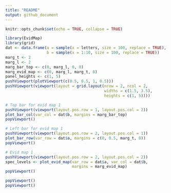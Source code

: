 ```yaml
---
title: "README"
output: github_document
---
```


```r
knitr::opts_chunk$set(echo = TRUE, collapse = TRUE)
```

```r
library(EvidMap)
library(grid)
dat <- data.frame(a = sample(x = letters, size = 100, replace = TRUE),
                  b = sample(x = 1:10, size = 100, replace = TRUE))
marg_t <- 2
marg_l <- 2
marg_bar_top <- c(0, marg_l, 0, 0)
marg_evid_map <- c(0, marg_l, marg_t, 0)
panel_heights <- c(1, 5)
pushViewport(plotViewport(c(0.5, 0.5, 1, 0.5)))
pushViewport(viewport(layout = grid.layout(nrow = 2, ncol = 2,
                                           widths = c(1.5, 3.5),
                                           heights = c(1, 5))))

# Top bar for evid map 1
pushViewport(viewport(layout.pos.row = 1, layout.pos.col = 2))
plot_bar_col(var_col = dat$b, margins = marg_bar_top)
popViewport()

# Left bar for evid map 1
pushViewport(viewport(layout.pos.row = 2, layout.pos.col = 1))
plot_bar_row(var_row = dat$a, margins = c(0, 0.5, marg_t, 0))
popViewport()

# Evid map 1
pushViewport(viewport(layout.pos.row = 2, layout.pos.col = 2))
spec_levels <- plot_evid_map(var_row = dat$a, var_col = dat$b, 
                             margins = marg_evid_map)
popViewport()

popViewport()
popViewport()
```
